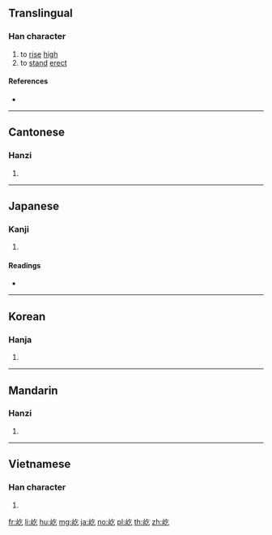 ==Translingual==

===Han character===
{{Han char|rn=46|rad=山|as=03|sn=6|four=28717|canj=UON|ids=⿰山乞}}

# to [[rise]] [[high]]
# to [[stand]] [[erect]]

====References====
* {{Han ref|kx=0307.150|dkj=07889|dj=0607.140|hdz=10761.110|uh=5C79|ud=23673|bh=A67A|bd=42618}}

----

==Cantonese==

===Hanzi===
{{yue-hanzi|jyut=[[ngat6]]|y=ngat6}}

# {{defn|lang=yue|sort=山03}}

----

==Japanese==

===Kanji===
{{ja-kanji|grade=|rs=山03}}

# {{defn|lang=ja|sort=山03}}

====Readings====
* {{ja-readings|goon=[[ごち]] (gochi)|kanon=[[ぎつ]] (gitsu)|kanyoon=[[きつ]] (kitsu)|kun=[[そばだつ]] (sobadatsu)}}

----

==Korean==

===Hanja===
{{ko-hanja|hangeul=흘|rv=heul|mr=hŭl}}

# {{defn|lang=ko|sort=山03}}

----

==Mandarin==

===Hanzi===
{{cmn-hanzi|pin=[[yì]] ([[yi4]])|wg=i<sup>4</sup>}}

# {{defn|lang=cmn|sort=山03}}

----

==Vietnamese==

===Han character===
{{vi-hantu|ngật|rs=山03}}

# {{defn|lang=vi|sort=山03}}

[[fr:屹]]
[[li:屹]]
[[hu:屹]]
[[mg:屹]]
[[ja:屹]]
[[no:屹]]
[[pl:屹]]
[[th:屹]]
[[zh:屹]]
